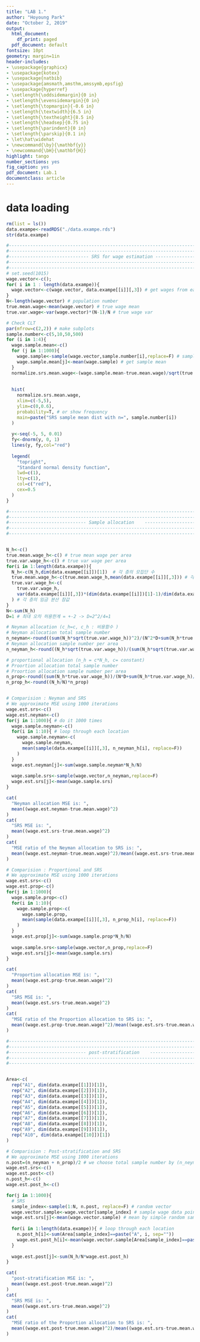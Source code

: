 ```yaml
---
title: "LAB 1."
author: "Hoyoung Park"
date: "October 2, 2019"
output:
  html_document:
    df_print: paged
  pdf_document: default
fontsize: 10pt
geometry: margin=1in
header-includes:
- \usepackage{graphicx}
- \usepackage{kotex}
- \usepackage{natbib}
- \usepackage{amsmath,amsthm,amssymb,epsfig}
- \usepackage{hyperref}
- \setlength{\oddsidemargin}{0 in}
- \setlength{\evensidemargin}{0 in}
- \setlength{\topmargin}{-0.6 in}
- \setlength{\textwidth}{6.5 in}
- \setlength{\textheight}{8.5 in}
- \setlength{\headsep}{0.75 in}
- \setlength{\parindent}{0 in}
- \setlength{\parskip}{0.1 in}
- \let\hat\widehat
- \newcommand{\by}{\mathbf{y}}
- \newcommand{\bH}{\mathbf{H}}
highlight: tango
number_sections: yes
fig_caption: yes
pdf_document: Lab.1
documentclass: article
---
```


# data loading
```r
rm(list = ls())
data.exampe<-readRDS("./data.exampe.rds")
str(data.exampe)
```



```r
#-----------------------------------------------------------------------------------------#
#-----------------------------------------------------------------------------------------#
#------------------------------ SRS for wage estimation ----------------------------------#
#-----------------------------------------------------------------------------------------#
#-----------------------------------------------------------------------------------------#
# set.seed(1015)
wage.vector<-c();
for( i in 1 : length(data.exampe)){
  wage.vector<-c(wage.vector, data.exampe[[i]][,3]) # get wages from each location
}
N<-length(wage.vector) # population number
true.mean.wage<-mean(wage.vector) # true wage mean
true.var.wage<-var(wage.vector)*(N-1)/N # true wage var

# Check CLT 
par(mfrow=c(2,2)) # make subplots
sample.number<-c(5,10,50,500)
for (i in 1:4){
  wage.sample.mean<-c()
  for (j in 1:1000){
    wage.sample<-sample(wage.vector,sample.number[i],replace=F) # sample (5, 10, 50, 500) data points from wage
    wage.sample.mean[j]<-mean(wage.sample) # get sample mean
  }
  normalize.srs.mean.wage<-(wage.sample.mean-true.mean.wage)/sqrt(true.var.wage/sample.number[i]) # normalize
  
  
  hist(
    normalize.srs.mean.wage,
    xlim=c(-5,5),
    ylim=c(0,0.6),
    probability=T, # or show frequency
    main=paste("SRS sample mean dist with n=", sample.number[i])
  )
  
  y<-seq(-5, 5, 0.01)
  fy<-dnorm(y, 0, 1)
  lines(y, fy,col="red")
  
  legend(
    "topright",
    "Standard normal density function", 
    lwd=c(1),
    lty=c(1),
    col=c("red"),
    cex=0.5
  )
}
```



```r
#-----------------------------------------------------------------------------------------#
#-----------------------------------------------------------------------------------------#
#----------------------------- Sample allocation    --------------------------------------#
#-----------------------------------------------------------------------------------------#
#-----------------------------------------------------------------------------------------#


N_h<-c()
true.mean.wage_h<-c() # true mean wage per area
true.var.wage_h<-c() # true var wage per area
for(i in 1:length(data.exampe)){
  N_h<-c(N_h,dim(data.exampe[[i]])[1])  # 각 층의 모집단 수
  true.mean.wage_h<-c(true.mean.wage_h,mean(data.exampe[[i]][,3])) # 각 층의 임금 평균 참값 
  true.var.wage_h<-c(
    true.var.wage_h,
    var(data.exampe[[i]][,3])*(dim(data.exampe[[i]])[1]-1)/dim(data.exampe[[i]])[1]
  ) # 각 층의 임금 분산 참값
}
N<-sum(N_h)
D=1 # 최대 오차 허용한계 = +-2 -> D=2^2/4=1

# Neyman allocation (c_h=c, c_h : 비용함수 )
# Neyman allocation total sample number
n_neyman<-round((sum(N_h*sqrt(true.var.wage_h))^2)/(N^2*D+sum(N_h*true.var.wage_h))) 
# Neyman allocation sample number per area
n_neyman_h<-round((N_h*sqrt(true.var.wage_h))/(sum(N_h*sqrt(true.var.wage_h)))*n_neyman) 

# proportional allocation (n_h = c*N_h, c= constant)
# Proortion allocation total sample number
# Proortion allocation sample number per area
n_prop<-round((sum(N_h*true.var.wage_h))/(N*D+sum(N_h*true.var.wage_h)/N))
n_prop_h<-round((N_h/N)*n_prop)


# Comparision : Neyman and SRS
# We approximate MSE using 1000 iterations
wage.est.srs<-c()
wage.est.neyman<-c()
for(j in 1:1000){ # do it 1000 times
  wage.sample.neyman<-c()
  for(i in 1:10){ # loop through each location
    wage.sample.neyman<-c(
      wage.sample.neyman,
      mean(sample(data.exampe[[i]][,3], n_neyman_h[i], replace=F))
    ) 
  }
  wage.est.neyman[j]<-sum(wage.sample.neyman*N_h/N)
  
  wage.sample.srs<-sample(wage.vector,n_neyman,replace=F) 
  wage.est.srs[j]<-mean(wage.sample.srs)
}

cat(
  "Neyman allocation MSE is: ",
  mean((wage.est.neyman-true.mean.wage)^2)
)
cat(
  "SRS MSE is: ",
  mean((wage.est.srs-true.mean.wage)^2)
)
cat(
  "MSE ratio of the Neyman allocation to SRS is: ",
  mean((wage.est.neyman-true.mean.wage)^2)/mean((wage.est.srs-true.mean.wage)^2)
)

# Comparision : Proportional and SRS
# We approximate MSE using 1000 iterations
wage.est.srs<-c()
wage.est.prop<-c()
for(j in 1:1000){
  wage.sample.prop<-c()
  for(i in 1:10){
    wage.sample.prop<-c(
      wage.sample.prop,
      mean(sample(data.exampe[[i]][,3], n_prop_h[i], replace=F))
    ) 
  }
  wage.est.prop[j]<-sum(wage.sample.prop*N_h/N)
  
  wage.sample.srs<-sample(wage.vector,n_prop,replace=F)
  wage.est.srs[j]<-mean(wage.sample.srs)
}

cat(
  "Proportion allocation MSE is: ",
  mean((wage.est.prop-true.mean.wage)^2)
)
cat(
  "SRS MSE is: ",
  mean((wage.est.srs-true.mean.wage)^2)
)
cat(
  "MSE ratio of the Proportion allocation to SRS is: ",
  mean((wage.est.prop-true.mean.wage)^2)/mean((wage.est.srs-true.mean.wage)^2)
)
```

```r
#-----------------------------------------------------------------------------------------#
#-----------------------------------------------------------------------------------------#
#----------------------------- post-stratification    ------------------------------------#
#-----------------------------------------------------------------------------------------#
#-----------------------------------------------------------------------------------------#


Area<-c(
  rep("A1", dim(data.exampe[[1]])[1]),
  rep("A2", dim(data.exampe[[2]])[1]),
  rep("A3", dim(data.exampe[[3]])[1]),
  rep("A4", dim(data.exampe[[4]])[1]),
  rep("A5", dim(data.exampe[[5]])[1]),
  rep("A6", dim(data.exampe[[6]])[1]),
  rep("A7", dim(data.exampe[[7]])[1]),
  rep("A8", dim(data.exampe[[8]])[1]),
  rep("A9", dim(data.exampe[[9]])[1]),
  rep("A10", dim(data.exampe[[10]])[1])
)

# Comparision : Post-stratification and SRS
# We approximate MSE using 1000 iterations
n.post=(n_neyman + n_prop)/2 # we choose total sample number by (n_neyman+n_prop)/2
wage.est.srs<-c()
wage.est.post<-c()  
n.post_h<-c()
wage.est.post_h<-c()

for(j in 1:1000){
  # SRS
  sample_index<-sample(1:N, n.post, replace=F) # random vector
  wage.vector.sample<-wage.vector[sample_index] # sample wage data points
  wage.est.srs[j]<-mean(wage.vector.sample) # mean by simple random sample
  
  for(i in 1:length(data.exampe)){ # loop through each location
    n.post_h[i]<-sum(Area[sample_index]==paste("A", i, sep="")) 
    wage.est.post_h[i]<-mean(wage.vector.sample[Area[sample_index]==paste("A", i, sep="")])
  }
  
  wage.est.post[j]<-sum(N_h/N*wage.est.post_h)
}

cat(
  "post-stratification MSE is: ", 
  mean((wage.est.post-true.mean.wage)^2)
)
cat(
  "SRS MSE is: ", 
  mean((wage.est.srs-true.mean.wage)^2)
)
cat(
  "MSE ratio of the Proportion allocation to SRS is: ",
  mean((wage.est.post-true.mean.wage)^2)/mean((wage.est.srs-true.mean.wage)^2)
)
```
